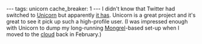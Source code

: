 ---
tags: unicorn
cache_breaker: 1
---
I didn't know that Twitter had switched to [[Unicorn]] but apparently [http://engineering.twitter.com/2010/03/unicorn-power.html it has]. Unicorn is a great project and it's great to see it pick up such a high-profile user. (I was impressed enough with Unicorn to dump my long-running [[Mongrel]]-based set-up when I moved to the [[cloud]] back in February.)
